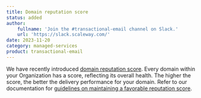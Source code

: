 ```yaml
---
title: Domain reputation score
status: added
author:
    fullname: 'Join the #transactional-email channel on Slack.'
    url: 'https://slack.scaleway.com/'
date: 2023-11-20
category: managed-services
product: transactional-email
---
```


We have recently introduced [domain reputation score](/managed-services/transactional-email/concepts/#reputation-score/). Every domain within your Organization has a score, reflecting its overall health. The higher the score, the better the delivery performance for your domain. Refer to our documentation for [guidelines on maintaining a favorable reputation score](/managed-services/transactional-email/reference-content/understanding-tem-reputation-score/).

